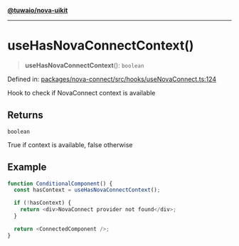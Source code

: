 [**@tuwaio/nova-uikit**](../../../../README.md)

***

# useHasNovaConnectContext()

> **useHasNovaConnectContext**(): `boolean`

Defined in: [packages/nova-connect/src/hooks/useNovaConnect.ts:124](https://github.com/TuwaIO/nova-uikit/blob/1de20634cb4fa6020b9658ccb5e4f94cd501a495/packages/nova-connect/src/hooks/useNovaConnect.ts#L124)

Hook to check if NovaConnect context is available

## Returns

`boolean`

True if context is available, false otherwise

## Example

```typescript
function ConditionalComponent() {
  const hasContext = useHasNovaConnectContext();

  if (!hasContext) {
    return <div>NovaConnect provider not found</div>;
  }

  return <ConnectedComponent />;
}
```

